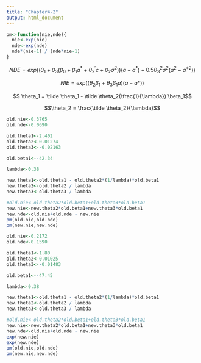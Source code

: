 ```yaml
---
title: "Chapter4-2"
output: html_document
---
```

```r
pm<-function(nie,nde){
  nie<-exp(nie)
  nde<-exp(nde)
  nde*(nie-1) / (nde*nie-1)
}

```
$$NDE = exp((\theta_1 + \theta_3 (\beta_0 + \beta_1 a^* +  \theta_2^{'} c + \theta_2 \sigma^2))(a - a^*) + 0.5 \theta_3 ^2 \sigma^2 (a^2 - a^{*2}))$$

$$NIE = exp((\theta_2 \beta_1 + \theta_3 \beta_1 a)(a - a*))$$

$$ \theta_1 = \tilde \theta_1 - \tilde \theta_2(\frac{1}{\lambda}) \beta_1$$

$$\theta_2 = \frac{\tilde \theta_2}{\lambda}$$
```r
old.nie<-0.3765
old.nde<-0.0690

old.theta1<-2.402
old.theta2<-0.01274
old.theta3<--0.02163

old.beta1<--42.34

lambda<-0.38

new.theta1<-old.theta1 - old.theta2*(1/lambda)*old.beta1
new.theta2<-old.theta2 / lambda
new.theta3<-old.theta3 / lambda

#old.nie<-old.theta2*old.beta1+old.theta3*old.beta1
new.nie<-new.theta2*old.beta1+new.theta3*old.beta1
new.nde<-old.nie+old.nde - new.nie
pm(old.nie,old.nde)
pm(new.nie,new.nde)

```


```r
old.nie<-0.2172
old.nde<-0.1590

old.theta1<-1.80
old.theta2<-0.01025
old.theta3<--0.01483

old.beta1<--47.45 

lambda<-0.38

new.theta1<-old.theta1 - old.theta2*(1/lambda)*old.beta1
new.theta2<-old.theta2 / lambda
new.theta3<-old.theta3 / lambda

#old.nie<-old.theta2*old.beta1+old.theta3*old.beta1
new.nie<-new.theta2*old.beta1+new.theta3*old.beta1
new.nde<-old.nie+old.nde - new.nie
exp(new.nie)
exp(new.nde)
pm(old.nie,old.nde)
pm(new.nie,new.nde)
```